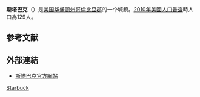{{Infobox settlement
|name                     = 斯塔巴克
|official_name            = Starbuck, Washington
|native_name              = Starbuck{{en}}
|settlement_type          = [[華盛頓州城鎮列表|鎮]]
|nickname                 = 
|motto                    = 

<!-- 圖片 -->
|image_skyline            = Welcome sign in Starbuck, Washington.jpg
|imagesize                = 250px
|image_caption            = 斯塔巴克歡迎標誌
|image_flag               = 
|image_seal               = 

<!-- 地圖 -->
|image_map = Columbia_County_Washington_Incorporated_and_Unincorporated_areas_Starbuck_Highlighted.svg
|mapsize                  = 250px
|map_caption              = 斯塔巴克位置圖
|image_map1               = 
|mapsize1                 = 
|map_caption1             = 

<!-- 行政區 -->
|subdivision_type         = [[國家|國家]]
|subdivision_name         = {{USA}}
|subdivision_type1        = [[美国州份|州]]
|subdivision_name1        = [[華盛頓州|華盛頓州]]
|subdivision_type2        = [[华盛顿州行政区划|郡]]
|subdivision_name2        = [[哥倫比亞縣_(華盛頓州)|哥倫比亞郡]]

<!-- 政府 -->
|government_footnotes     = 
|government_type          = 
|leader_title             = 
|leader_name              = 
|leader_title1            = 
|leader_name1             = 
|established_title        = 
|established_date         = 

<!-- 地區 -->
|unit_pref  =  
|area_footnotes           = <ref name ="Gazetteer files">{{cite web|title=US Gazetteer files 2010|url=http://www.census.gov/geo/www/gazetteer/files/Gaz_places_national.txt|publisher={{URL|1=http://en.wikipedia.org/wiki/United_States_Census_Bureau|2=United States Census Bureau}}|accessdate=2012-12-19|archive-url=https://www.webcitation.org/699nOulzi?url=http://www.census.gov/geo/www/gazetteer/files/Gaz_places_national.txt|archive-date=2012-07-14|dead-url=yes}}</ref>
|area_magnitude           = 
|area_total_km2           = 0.54
|area_land_km2            = 0.54
|area_water_km2           = 0
|area_total_sq_mi         = 0.21
|area_land_sq_mi          = 0.21
|area_water_sq_mi         = 0

<!-- 人口 -->
|population_as_of         = 2012年估計
|population_footnotes     = <ref name="2012 Pop Estimate">{{cite web|title=Population Estimates|url=http://www.census.gov/popest/data/cities/totals/2012/SUB-EST2012.html|publisher=[[United_States_Census_Bureau|United States Census Bureau]]|accessdate=2013-06-01|archive-url=https://www.webcitation.org/6HQu4Spqa?url=http://www.census.gov/popest/data/cities/totals/2012/SUB-EST2012.html|archive-date=2013-06-17|dead-url=yes}}</ref>
|population_total         = 127
|population_density_km2   = 237.2
|population_density_sq_mi = 614.3

<!-- 基本資料 -->
|timezone                 = [[太平洋時區|PST]]
|utc_offset               = -8
|timezone_DST             = PDT
|utc_offset_DST           = -7
|elevation_footnotes      =
|elevation_m              = 192
|elevation_ft             = 630
|coordinates_display      = inline,title
|coordinates_type         = region:US_type:city
|latd = 46 |latm = 31 |lats = 7 |latNS = N
|longd = 118 |longm = 7 |longs = 36 |longEW = W

<!-- 其它 -->
|postal_code_type         = [[美國郵遞區號|郵遞區號]]
|postal_code              = 99359
|area_code                = [[北美洲电话区号列表|509]]
|blank_name               = [[聯邦資訊處理標準|FIPS碼]]
|blank_info               = 53-67490{{GR|2}}
|blank1_name              = [[地名資訊系統|GNIS]]編號
|blank1_info              = 1508695{{GR|3}}
|website                  = http://starbuckwa.com/
|footnotes                = 
}}
'''斯塔巴克'''（{{lang-en|'''Starbuck'''}}）是[[美国|美国]][[华盛顿州|华盛顿州]][[哥倫比亞縣_(華盛頓州)|哥倫比亞郡]]的一个城鎮。[[2010年美國人口普查|2010年美國人口普查]]時人口為129人。

== 参考文献 ==
{{reflist}}

== 外部連結 ==
* {{en}} [http://www.starbuckwa.com/ 斯塔巴克官方網站] {{Wayback|url=http://www.starbuckwa.com/ |date=20200114005439 }}

{{Columbia County, Washington}}

[[Category:華盛頓州城鎮|Starbuck]]